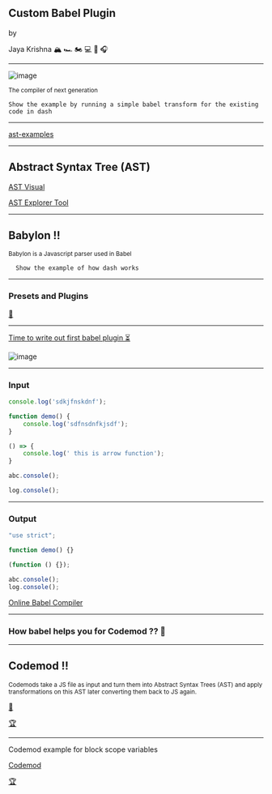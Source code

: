 

<Head>
  <title>Custom Babel Plugin</title>
</Head>

## Custom Babel Plugin

by

Jaya Krishna 🏔 🏎 🏍 💻 🏸 🎧 

---

![image](https://raw.githubusercontent.com/babel/logo/master/babel.png)

<small>The compiler of next generation</small>

```notes
Show the example by running a simple babel transform for the existing code in dash
```

---

[ast-examples](https://github.com/kentcdodds/asts-workshop)

---

## Abstract Syntax Tree (AST)

[AST Visual](http://resources.jointjs.com/demos/javascript-ast)

[AST Explorer Tool](https://astexplorer.net/)

---

## Babylon !!

<small>
  Babylon is a Javascript parser used in Babel
</small>

```notes
  Show the example of how dash works
```

---

### Presets and Plugins

[🔌](https://babeljs.io/docs/en/plugins)

---

[Time to write out first babel plugin ⏳](https://www.npmjs.com/package/babel-plugin-no-console-logs)

![image](https://upload.wikimedia.org/wikipedia/commons/d/db/Npm-logo.svg)

---

### Input 

```javascript
console.log('sdkjfnskdnf');

function demo() {
    console.log('sdfnsdnfkjsdf');
}

() => {
    console.log(' this is arrow function');
}

abc.console();

log.console();

```
---

### Output

```javascript
"use strict";

function demo() {}

(function () {});

abc.console();
log.console();

```

[Online Babel Compiler](https://babeljs.io/en/repl#?babili=false&browsers=&build=&builtIns=false&spec=false&loose=false&code_lz=Q&debug=false&forceAllTransforms=false&shippedProposals=false&circleciRepo=&evaluate=false&fileSize=false&timeTravel=false&sourceType=module&lineWrap=true&presets=es2015%2Ces2016%2Creact%2Cstage-2&prettier=false&targets=&version=6.26.0&envVersion=1.6.2')

---

### How babel helps you for Codemod ?? 🤔

---

## Codemod !!

<small>
  Codemods take a JS file as input and turn them into Abstract Syntax Trees (AST) and
  apply transformations on this AST later converting them back to JS again.
</small>

[📖](https://vramana.github.io/blog/2015/12/21/codemod-tutorial/)


[🏆](https://github.com/babel/babel/tree/master/codemods/babel-plugin-codemod-object-assign-to-object-spread)

---

Codemod example for block scope variables

[Codemod](https://github.com/getify/You-Dont-Know-JS/blob/f0d591b6502c080b92e18fc470432af8144db610/scope%20%26%20closures/apB.md)

[🏆](https://github.com/babel/babel/tree/master/codemods/babel-plugin-codemod-optional-catch-binding)